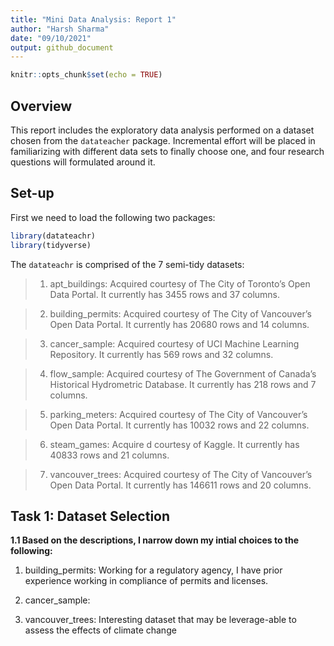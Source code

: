```yaml
---
title: "Mini Data Analysis: Report 1"
author: "Harsh Sharma"
date: "09/10/2021"
output: github_document
---
```


```r
knitr::opts_chunk$set(echo = TRUE)
```

## Overview
This report includes the exploratory data analysis performed on a dataset chosen from the `datateacher` package. Incremental effort will be placed in familiarizing with different data sets to finally choose one, and four research questions will formulated around it.

## Set-up
First we need to load the following two packages:

```r
library(datateachr)
library(tidyverse)
```

The `datateachr` is comprised of the 7 semi-tidy datasets:

> 1. apt_buildings: Acquired courtesy of The City of Toronto’s Open Data Portal. It currently has 3455 rows and 37 columns.

> 2. building_permits: Acquired courtesy of The City of Vancouver’s Open Data Portal. It currently has 20680 rows and 14 columns.

> 3. cancer_sample: Acquired courtesy of UCI Machine Learning Repository. It currently has 569 rows and 32 columns.

> 4. flow_sample: Acquired courtesy of The Government of Canada’s Historical Hydrometric Database. It currently has 218 rows and 7 columns.

> 5. parking_meters: Acquired courtesy of The City of Vancouver’s Open Data Portal. It currently has 10032 rows and 22 columns.

> 6. steam_games: Acquire d courtesy of Kaggle. It currently has 40833 rows and 21 columns.

> 7. vancouver_trees: Acquired courtesy of The City of Vancouver’s Open Data Portal. It currently has 146611 rows and 20 columns.

## Task 1: Dataset Selection

**1.1 Based on the descriptions, I narrow down my intial choices to the following:**

1.  building_permits:
Working for a regulatory agency, I have prior experience working in compliance of permits and licenses.

2. cancer_sample:

4. vancouver_trees:
Interesting dataset that may be leverage-able to assess the effects of climate change